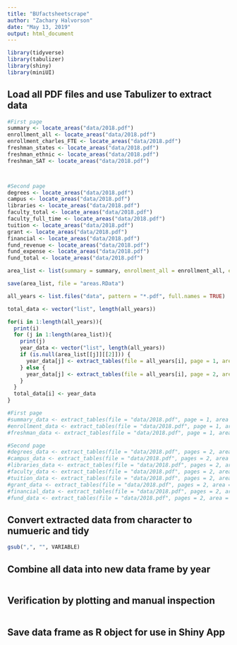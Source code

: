 ```yaml
---
title: "BUfactsheetscrape"
author: "Zachary Halvorson"
date: "May 13, 2019"
output: html_document
---
```


```r
library(tidyverse)
library(tabulizer)
library(shiny)
library(miniUI)
```

## Load all PDF files and use Tabulizer to extract data

```r

#First page
summary <- locate_areas("data/2018.pdf")
enrollment_all <- locate_areas("data/2018.pdf")
enrollment_charles_FTE <- locate_areas("data/2018.pdf")
freshman_states <- locate_areas("data/2018.pdf")
freshman_ethnic <- locate_areas("data/2018.pdf")
freshman_SAT <- locate_areas("data/2018.pdf")



#Second page
degrees <- locate_areas("data/2018.pdf")
campus <- locate_areas("data/2018.pdf")
libraries <- locate_areas("data/2018.pdf")
faculty_total <- locate_areas("data/2018.pdf")
faculty_full_time <- locate_areas("data/2018.pdf")
tuition <- locate_areas("data/2018.pdf")
grant <- locate_areas("data/2018.pdf")
financial <- locate_areas("data/2018.pdf")
fund_revenue <- locate_areas("data/2018.pdf")
fund_expense <- locate_areas("data/2018.pdf")
fund_total <- locate_areas("data/2018.pdf")

area_list <- list(summary = summary, enrollment_all = enrollment_all, enrollment_charles_FTE = enrollment_charles_FTE, freshman_states = freshman_states, freshman_ethnic = freshman_ethnic, freshman_SAT = freshman_SAT, degrees = degrees, campus = campus, libraries = libraries, faculty_total = faculty_total, faculty_full_time = faculty_full_time, tuition = tuition, grant = grant, financial = financial, fund_revenue = fund_revenue, fund_expense = fund_expense, fund_total = fund_total)

save(area_list, file = "areas.RData")

```


```r

all_years <- list.files("data", pattern = "*.pdf", full.names = TRUE)

total_data <- vector("list", length(all_years))

for(i in 1:length(all_years)){
  print(i)
  for (j in 1:length(area_list)){
    print(j)
    year_data <- vector("list", length(all_years))
    if (is.null(area_list[[j]][[2]])) {
      year_data[j] <- extract_tables(file = all_years[i], page = 1, area = area_list[[j]][1])
    } else {
      year_data[j] <- extract_tables(file = all_years[i], page = 2, area = area_list[[j]][2])
    }
  }
  total_data[i] <- year_data
}

#First page
#summary_data <- extract_tables(file = "data/2018.pdf", page = 1, area = summary[1])
#enrollment_data <- extract_tables(file = "data/2018.pdf", page = 1, area = enrollment[1])
#freshman_data <- extract_tables(file = "data/2018.pdf", page = 1, area = freshman[1])

#Second page
#degrees_data <- extract_tables(file = "data/2018.pdf", pages = 2, area = degrees[2])
#campus_data <- extract_tables(file = "data/2018.pdf", pages = 2, area = campus[2])
#libraries_data <- extract_tables(file = "data/2018.pdf", pages = 2, area = libraries[2])
#faculty_data <- extract_tables(file = "data/2018.pdf", pages = 2, area = faculty[2])
#tuition_data <- extract_tables(file = "data/2018.pdf", pages = 2, area = tuition[2])
#grant_data <- extract_tables(file = "data/2018.pdf", pages = 2, area = grant[2])
#financial_data <- extract_tables(file = "data/2018.pdf", pages = 2, area = financial[2])
#fund_data <- extract_tables(file = "data/2018.pdf", pages = 2, area = fund[2])

```

## Convert extracted data from character to numueric and tidy

```r


gsub(",", "", VARIABLE)

```

## Combine all data into new data frame by year

```r





```



## Verification by plotting and manual inspection

```r




```


## Save data frame as R object for use in Shiny App

```r



```





